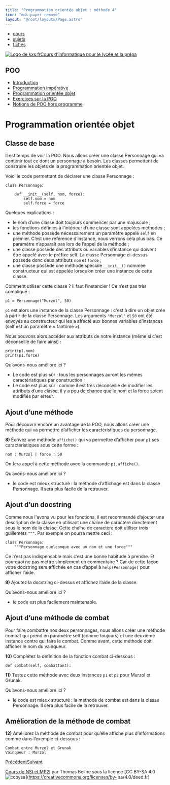 ```yaml
---
title: "Programmation orientée objet : méthode 4"
icon: "mdi:paper-remove"
layout: "@root/layouts/Page.astro"
---
```


  * [cours](https://kxs.fr/cours/)
  * [sujets](https://kxs.fr/sujets/)
  * [fiches](https://kxs.fr/fiches/)

[![Logo de kxs.fr](/img/logo.svg)](https://kxs.fr/)[Cours d'informatique pour
le lycée et la prépa](https://kxs.fr/cours/)

## POO

  * [Introduction](.)
  * [Programmation impérative](programmation-imperative)
  * [Programmation orientée objet](programmation-orientee-objet)
  * [Exercices sur la POO](exercices)
  * [Notions de POO hors programme](poo-hors-programme)

# Programmation orientée objet

## Classe de base

Il est temps de voir la POO. Nous allons créer une classe Personnage qui va
contenir tout ce dont un personnage a besoin. Les classes permettent de
construire les objets de la programmation orientée objet.

Voici le code permettant de déclarer une classe Personnage :

    
    
    class Personnage:
    
        def __init__(self, nom, force):
            self.nom = nom
            self.force = force

Quelques explications :

  * le nom d’une classe doit toujours commencer par une majuscule ;
  * les fonctions définies à l’intérieur d’une classe sont appelées méthodes ;
  * une méthode possède nécessairement un paramètre appelé `self` en premier. C’est une référence d’instance, nous verrons cela plus bas. Ce paramètre n’apparaît pas lors de l’appel de la méthode ;
  * une classe possède des attributs ou variables d’instance qui doivent être appelé avec le préfixe self. La classe Personnage ci-dessus possède donc deux attributs `nom` et `force` ;
  * une classe possède une méthode spéciale `__init__()` nommée constructeur qui est appelée lorsqu’on créer une instance de cette classe.

Comment utiliser cette classe ? Il faut l’instancier ! Ce n’est pas très
compliqué :

    
    
    p1 = Personnage("Murzol", 50)

`p1` est alors une instance de la classe Personnage : c'est à dire un objet
crée à partir de la classe Personnage. Les arguments `"Murzol"` et `50` ont
été envoyés au constructeur qui les a affecté aux bonnes variables d’instances
(self est un paramètre « fantôme »).

Nous pouvons alors accéder aux attributs de notre instance (même si c’est
déconseillé de faire ainsi) :

    
    
    print(p1.nom)
    print(p1.force)

Qu’avons-nous amélioré ici ?

  * Le code est plus sûr : tous les personnages auront les mêmes caractéristiques par construction ;
  * Le code est plus sûr : comme il est très déconseillé de modifier les attributs d’une classe, il y a peu de chance que le nom et la force soient modifiés par erreur.

## Ajout d’une méthode

Pour découvrir encore un avantage de la POO, nous allons créer une méthode qui
va permettre d’afficher les caractéristiques du personnage.

**8)** Écrivez une méthode `affiche()` qui va permettre d’afficher pour `p1`
ses caractéristiques sous cette forme :

    
    
    nom : Murzol | force : 50

On fera appel à cette méthode avec la commande `p1.affiche()`.

Qu’avons-nous amélioré ici ?

  * le code est mieux structuré : la méthode d’affichage est dans la classe Personnage. Il sera plus facile de la retrouver.

## Ajout d’un docstring

Comme nous l'avons vu pour les fonctions, il est recommandé d’ajouter une
description de la classe en utilisant une chaîne de caractère directement sous
le nom de la classe. Cette chaîne de caractère doit utiliser trois guillemets
`"""`. Par exemple on pourra mettre ceci :

    
    
    class Personnage:
        """Personnage quelconque avec un nom et une force"""

Ce n’est pas indispensable mais c’est une bonne habitude à prendre. Et
pourquoi ne pas mettre simplement un commentaire ? Car de cette façon votre
docstring sera affichée en cas d’appel à `help(Personnage)` pour afficher
l’aide.

**9)** Ajoutez la docstring ci-dessus et affichez l’aide de la classe.

Qu’avons-nous amélioré ici ?

  * le code est plus facilement maintenable.

## Ajout d’une méthode de combat

Pour faire combattre nos deux personnages, nous allons créer une méthode
combat qui prend en paramètre self (comme toujours) et une deuxième instance
contre qui faire le combat. Comme avant, cette méthode doit afficher le nom du
vainqueur.

**10)** Complétez la définition de la fonction combat ci-dessous :

    
    
    def combat(self, combattant):

**11)** Testez cette méthode avec deux instances `p1` et `p2` pour Murzol et
Grunak.

Qu’avons-nous amélioré ici ?

  * le code est mieux structuré : la méthode de combat est dans la classe Personnage. Il sera plus facile de la retrouver.

## Amélioration de la méthode de combat

**12)** Améliorez la méthode de combat pour qu’elle affiche plus
d’informations comme dans l’exemple ci-dessous :

    
    
    Combat entre Murzol et Grunak
    Vainqueur : Murzol

[Précédent](programmation-imperative)[Suivant](exercices)

[Cours de NSI et MP2I](https://kxs.fr/cours/) par Thomas Beline sous la
licence [CC BY-SA 4.0
![ccbysa](/img/ccbysa.svg)](https://creativecommons.org/licenses/by-
sa/4.0/deed.fr)

